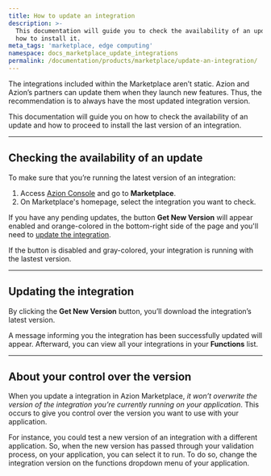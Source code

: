 ```yaml
---
title: How to update an integration
description: >-
  This documentation will guide you to check the availability of an update and
  how to install it.
meta_tags: 'marketplace, edge computing'
namespace: docs_marketplace_update_integrations
permalink: /documentation/products/marketplace/update-an-integration/
---
```



The integrations included within the Marketplace aren’t static. Azion and Azion’s partners can update them when they launch new features. Thus, the recommendation is to always have the most updated integration version.

This documentation will guide you on how to check the availability of an update and how to proceed to install the last version of an integration.

<LinkButton link="/en/documentation/products/marketplace/integrations/" label="go to integrations reference" severity="secondary" /> 



---

## Checking the availability of an update

To make sure that you’re running the latest version of an integration:

1. Access [Azion Console](https://console.azion.com) and go to **Marketplace**.
2. On Marketplace's homepage, select the integration you want to check.

If you have any pending updates, the button **Get New Version** will appear enabled and orange-colored in the bottom-right side of the page and you'll need to [update the integration](#updating-the-integration).

If the button is disabled and gray-colored, your integration is running with the lastest version.

---

## Updating the integration

By clicking the **Get New Version** button, you’ll download the integration’s latest version.

A message informing you the integration has been successfully updated will appear. Afterward, you can view all your integrations in your **Functions** list.

---

## About your control over the version

When you update a integration in Azion Marketplace, *it won’t overwrite the version of the integration you’re currently running on your application*. This occurs to give you control over the version you want to use with your application.

For instance, you could test a new version of an integration with a different application. So, when the new version has passed through your validation process, on your application, you can select it to run. To do so, change the integration version on the functions dropdown menu of your application.

<LinkButton link="/en/documentation/products/guides/build/instantiate-edge-functions/" label="go to How to instantiate functions guide" severity="secondary" /> 





